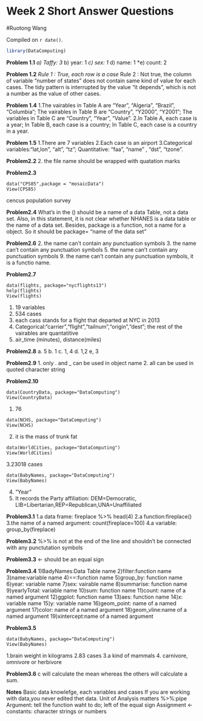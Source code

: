 # Week 2 Short Answer Questions

#Ruotong Wang

<!-- leave this material as is -->
Compiled on `r date()`.

```r
library(DataComputing)
```
<!-- put your content after this line -->

**Problem 1.1**
 *a) Taffy: 3
 *b) year: 1
 *c) sex: 1
 *d) name: 1
 *e) count: 2

**Problem 1.2**
 *Rule 1
: True, each row is a case
 *Rule 2
: Not true, the column of variable "number of states" does not contain same kind of value for each cases. The tidy pattern is interrupted by the value "it depends", which is not a number as the value of other cases. 
 
 **Problem 1.4**
 1\.The vairables in Table A are "Year", "Algeria", "Brazil", "Columbia"; The vairables in Table B are "Country", "Y2000", "Y2001"; The variables in Table C are "Country", "Year", "Value".
 2\.In Table A, each case is a year; In Table B, each case is a country; In Table C, each case is a country in a year. 
 
  **Problem 1.5**
1\.There are 7 variables
2\.Each case is an airport
3\.Categorical variables:"lat,lon", "alt", "tz"; Quantitative: "faa", "name"
, "dst", "tzone".

**Problem2.2**
2. the file name should be wrapped with quatation marks 

**Problem2.3**
```{}
data("CPS85",package = "mosaicData")
View(CPS85)
```
cencus population survey

**Problem2.4**
What's in the () should be a name of a data Table, not a data set. Also, in this statement, it is not clear whether NHANES is a data table or the name of a data set. Besides, package is a function, not a name for a object. So it should be package= "name of the data set"

**Problem2.6**
2. the name can't contain any punctuation symbols
3. the name can't contain any punctuation symbols
5. the name can't contain any punctuation symbols
9. the name can't contain any punctuation symbols, it is a functio name. 

**Problem2.7**
```{}
data(flights, package="nycflights13")
help(flights)
View(flights)
```
1. 19 variables 
2. 534 cases 
3. each cass stands for a flight that departed at NYC in 2013
4. Categorical:"carrier","flight","tailnum","origin","dest"; the rest of the vairables are quantatitive 
5. air_time (minutes), distance(miles)

**Problem2.8**
a. 5
b. 1
c. 1, 4
d. 1,2
e, 3

**Problem2.9**
1. only . and _ can be used in object name 
2. all can be used in quoted character string

**Problem2.10**
```{}
data(CountryData, package="DataComputing")
View(CountryData)
```
1. 76
```{}
data(NCHS, package="DataComputing")
View(NCHS)
```
2. it is the mass of trunk fat
```{}
data(WorldCities, package="DataComputing")
View(WorldCities)
```
3.23018 cases
```{}
data(BabyNames, package="DataComputing")
View(BabyNames)
```
4. "Year"
5. It records the Party affiliation: DEM=Democratic, LIB=Libertarian,REP=Republican,UNA=Unaffiliated

**Problem3.1**
1.a data frame: fireplace %>% head(4)
2.a function:fireplace()
3.the name of a named argument: count(fireplace=100) 
4.a variable: group_by(fireplace)

**Problem3.2** 
%>% is not at the end of the line and shouldn't be connected with any punctutation symbols 

**Problem3.3**
<- should be an equal sign 

**Problem3.4**
1)BadyNames:Data Table name
2)filter:function name
3)name:variable name
4)==:function name
5)group_by: function name 
6)year: variable name
7)sex: vairable name
8)summarise: function name 
9)yearlyTotal: variable name 
10)sum: function name
11)count: name of a named argument 
12)ggplot: function name
13)aes: function name
14)x: variable name
15)y: variable name
16)geom_point: name of a named argument 
17)color: name of a named argument
18)geom_vline:name of a named argument 
19)xintercept:name of a named argument 

**Problem3.5**
```{}
data(BabyNames, package="DataComputing")
View(BabyNames)
```
1.brain weight in kilograms
2.83 cases
3.a kind of mammals
4. carnivore, omnivore or herbivore

**Problem3.6**
c will calculate the mean whereas the others will calculate a sum. 

**Notes**
Basic data knowlefge, each variables and cases
If you are working with data,you never edited thet data. 
Unit of Analysis matters 
%>%:pipe 
Argument: tell the function waht to do; left of the equal sign 
Assignment <-
constants: character strings or numbers